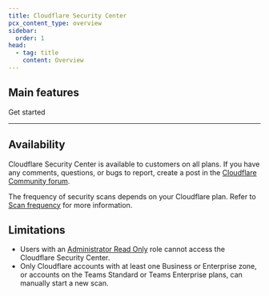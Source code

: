```yaml
---
title: Cloudflare Security Center
pcx_content_type: overview
sidebar:
  order: 1
head:
  - tag: title
    content: Overview
---
```



<Render file="security-center-definition" />

## Main features

<Render file="main-features" />

 <LinkButton variant="primary" href="/security-center/get-started/">Get started</LinkButton>


***

## Availability

Cloudflare Security Center is available to customers on all plans. If you have any comments, questions, or bugs to report, create a post in the [Cloudflare Community forum](https://community.cloudflare.com/c/security/security-center/65).

The frequency of security scans depends on your Cloudflare plan. Refer to [Scan frequency](/security-center/security-insights/how-it-works/#scan-frequency) for more information.

## Limitations

* Users with an [Administrator Read Only](/fundamentals/manage-members/roles/#account-scoped-roles) role cannot access the Cloudflare Security Center.
* Only Cloudflare accounts with at least one Business or Enterprise zone, or accounts on the Teams Standard or Teams Enterprise plans, can manually start a new scan.